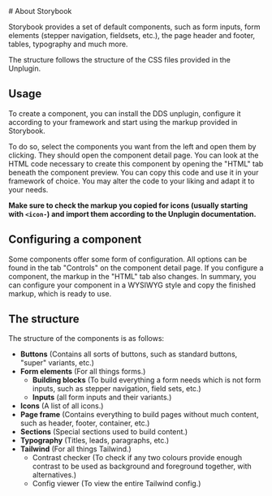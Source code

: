 
<Meta title="4. Storybook" />
<Unstyled>
# About Storybook

Storybook provides a set of default components, such as form inputs, form elements (stepper navigation, fieldsets, etc.), the page header and footer, tables, typography and much more.

The structure follows the structure of the CSS files provided in the Unplugin.

## Usage

To create a component, you can install the DDS unplugin, configure it according to your framework and start using the markup provided in Storybook.

To do so, select the components you want from the left and open them by clicking. They should open the component detail page. You can look at the HTML code necessary to create this component by opening the "HTML" tab beneath the component preview. You can copy this code and use it in your framework of choice. You may alter the code to your liking and adapt it to your needs.

**Make sure to check the markup you copied for icons (usually starting with `<icon-`) and import them according to the Unplugin documentation.**

## Configuring a component

Some components offer some form of configuration. All options can be found in the tab "Controls" on the component detail page. If you configure a component, the markup in the "HTML" tab also changes. In summary, you can configure your component in a WYSIWYG style and copy the finished markup, which is ready to use.

## The structure

The structure of the components is as follows:

 * **Buttons** (Contains all sorts of buttons, such as standard buttons, "super" variants, etc.)
 * **Form elements** (For all things forms.)
   * **Building blocks** (To build everything a form needs which is not form inputs, such as stepper navigation, field sets, etc.)
   * **Inputs** (all form inputs and their variants.)
 * **Icons** (A list of all icons.)
 * **Page frame** (Contains everything to build pages without much content, such as header, footer, container, etc.)
 * **Sections** (Special sections used to build content.)
 * **Typography** (Titles, leads, paragraphs, etc.)
 * **Tailwind** (For all things Tailwind.)
   * Contrast checker (To check if any two colours provide enough contrast to be used as background and foreground together, with alternatives.)
   * Config viewer (To view the entire Tailwind config.)
</Unstyled>

